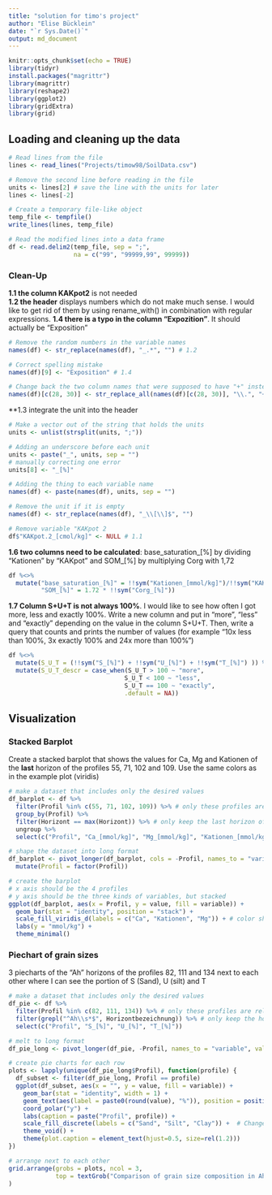 ```yaml
---
title: "solution for timo's project"
author: "Elise Bücklein"
date: "`r Sys.Date()`"
output: md_document
---
```


```r
knitr::opts_chunk$set(echo = TRUE)
library(tidyr)
install.packages("magrittr")
library(magrittr)
library(reshape2)
library(ggplot2)
library(gridExtra)
library(grid)
```

## Loading and cleaning up the data
```r
# Read lines from the file
lines <- read_lines("Projects/timow98/SoilData.csv")

# Remove the second line before reading in the file
units <- lines[2] # save the line with the units for later
lines <- lines[-2]

# Create a temporary file-like object
temp_file <- tempfile()
write_lines(lines, temp_file)

# Read the modified lines into a data frame
df <- read.delim2(temp_file, sep = ";", 
                  na = c("99", "99999,99", 99999))
```

### Clean-Up
**1.1 the column KAKpot2** is not needed  
**1.2 the header** displays numbers which do not make much sense. I would like to get rid of them by using rename_with() in combination with regular expressions. 
**1.4 there is a typo in the column "Expozition"**. It should actually be "Exposition" 
```r
# Remove the random numbers in the variable names
names(df) <- str_replace(names(df), "_.*", "") # 1.2

# Correct spelling mistake 
names(df)[9] <- "Exposition" # 1.4

# Change back the two column names that were supposed to have "+" instead of "."
names(df)[c(28, 30)] <- str_replace_all(names(df)[c(28, 30)], "\\.", "+")
```

**1.3 integrate the unit into the header
```r
# Make a vector out of the string that holds the units
units <- unlist(strsplit(units, ";"))

# Adding an underscore before each unit
units <- paste("_", units, sep = "")
# manually correcting one error
units[8] <- "_[%]"

# Adding the thing to each variable name
names(df) <- paste(names(df), units, sep = "")

# Remove the unit if it is empty
names(df) <- str_replace(names(df), "_\\[\\]$", "")

# Remove variable "KAKpot 2
df$"KAKpot.2_[cmol/kg]" <- NULL # 1.1
```


**1.6 two columns need to be calculated**: base_saturation_[%] by dividing "Kationen" by "KAKpot" and SOM_[%] by multiplying Corg with 1,72  
```r
df %<>%
  mutate("base_saturation_[%]" = !!sym("Kationen_[mmol/kg]")/!!sym("KAKpot_[mmol/kg]"),
         "SOM_[%]" = 1.72 * !!sym("Corg_[%]"))
```

**1.7 Column S+U+T is not always 100%**. I would like to see how often I got more, less and exactly 100%. Write a new column and put in "more", "less" and "exactly" depending on the value in the column S+U+T. Then, write a query that counts and prints the number of values (for example "10x less than 100%, 3x exactly 100% and 24x more than 100%")  
```r
df %<>%
  mutate(S_U_T = (!!sym("S_[%]") + !!sym("U_[%]") + !!sym("T_[%]") )) %>%
  mutate(S_U_T_descr = case_when(S_U_T > 100 ~ "more",
                                S_U_T < 100 ~ "less", 
                                S_U_T == 100 ~ "exactly",
                                .default = NA))
```

## Visualization
### Stacked Barplot
Create a stacked barplot that shows the values for Ca, Mg and Kationen of the **last** horizon of the profiles 55, 71, 102 and 109.
Use the same colors as in the example plot (viridis)

```r
# make a dataset that includes only the desired values
df_barplot <- df %>%
  filter(Profil %in% c(55, 71, 102, 109)) %>% # only these profiles are relevant
  group_by(Profil) %>%
  filter(Horizont == max(Horizont)) %>% # only keep the last horizon of each profile
  ungroup %>%
  select(c("Profil", "Ca_[mmol/kg]", "Mg_[mmol/kg]", "Kationen_[mmol/kg]")) # only keep Ca, Mg and Kationen variables

# shape the dataset into long format
df_barplot <- pivot_longer(df_barplot, cols = -Profil, names_to = "variable", values_to = "value") %>%
  mutate(Profil = factor(Profil))

# create the barplot
# x axis should be the 4 profiles
# y axis should be the three kinds of variables, but stacked 
ggplot(df_barplot, aes(x = Profil, y = value, fill = variable)) +
  geom_bar(stat = "identity", position = "stack") + 
  scale_fill_viridis_d(labels = c("Ca", "Kationen", "Mg")) + # color should come from viridis
  labs(y = "mmol/kg") +
  theme_minimal()
```
### Piechart of grain sizes
3 piecharts of the "Ah" horizons of the profiles 82, 111 and 134 next to each other where I can see the portion of S (Sand), U (silt) and T

```r
# make a dataset that includes only the desired values
df_pie <- df %>%
  filter(Profil %in% c(82, 111, 134)) %>% # only these profiles are relevant
  filter(grepl("^Ah\\s*$", Horizontbezeichnung)) %>% # only keep the horizons with "Ah" (and also "Ah " - thanks for nothing! ;))
  select(c("Profil", "S_[%]", "U_[%]", "T_[%]"))

# melt to long format
df_pie_long <- pivot_longer(df_pie, -Profil, names_to = "variable", values_to = "value")

# create pie charts for each row
plots <- lapply(unique(df_pie_long$Profil), function(profile) {
  df_subset <- filter(df_pie_long, Profil == profile)
  ggplot(df_subset, aes(x = "", y = value, fill = variable)) +
    geom_bar(stat = "identity", width = 1) +
    geom_text(aes(label = paste0(round(value), "%")), position = position_stack(vjust = 0.5)) + 
    coord_polar("y") +
    labs(caption = paste("Profil", profile)) +
    scale_fill_discrete(labels = c("Sand", "Silt", "Clay")) +  # Change legend labels
    theme_void() +
    theme(plot.caption = element_text(hjust=0.5, size=rel(1.2)))
})

# arrange next to each other
grid.arrange(grobs = plots, ncol = 3,
             top = textGrob("Comparison of grain size composition in Ah horizons")
)
```

